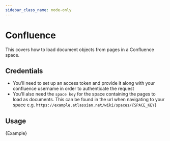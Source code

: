 ```yaml
---
sidebar_class_name: node-only
---
```


# Confluence

This covers how to load document objects from pages in a Confluence space.

## Credentials

- You'll need to set up an access token and provide it along with your confluence username in order to authenticate the request
- You'll also need the `space key` for the space containing the pages to load as documents. This can be found in the url when navigating to your space e.g. `https://example.atlassian.net/wiki/spaces/{SPACE_KEY}`

## Usage


<CodeBlock language="typescript">{Example}</CodeBlock>
